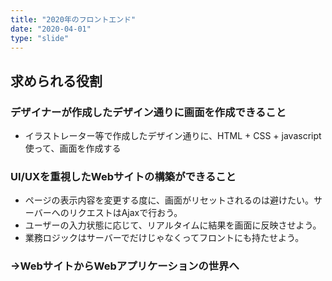 ```yaml
---
title: "2020年のフロントエンド"
date: "2020-04-01"
type: "slide"
---
```



## 求められる役割

### デザイナーが作成したデザイン通りに画面を作成できること
- イラストレーター等で作成したデザイン通りに、HTML + CSS + javascript使って、画面を作成する

### UI/UXを重視したWebサイトの構築ができること

- ページの表示内容を変更する度に、画面がリセットされるのは避けたい。サーバーへのリクエストはAjaxで行おう。
- ユーザーの入力状態に応じて、リアルタイムに結果を画面に反映させよう。
- 業務ロジックはサーバーでだけじゃなくってフロントにも持たせよう。

<Ajax />

<div style={{  color: 'tomato' }}>
    <h3>→WebサイトからWebアプリケーションの世界へ</h3>
</div>


<Butasan name="すこし不安になるぶたさん" text="守備範囲が増えたってことなのかしら。なんとかなるかな?"/>
